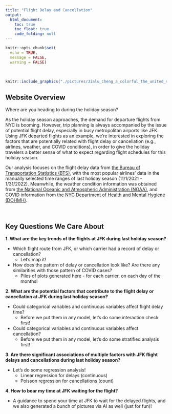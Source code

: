 ```yaml
---
title: "Flight Delay and Cancellation"
output: 
  html_document:
    toc: true
    toc_float: true
    code_folding: null
---
```


```r
knitr::opts_chunk$set(
  echo = TRUE,
  message = FALSE,
  warning = FALSE)
```

<style type="text/css">

h1.title {
  text-align: center;
}

</style>

&nbsp;

```r
knitr::include_graphics("./pictures/Jialu_Cheng_a_colorful_the_united_states_flight_route_map.png")
```

## Website Overview

Where are you heading to during the holiday season? 

As the holiday season approaches, the demand for departure flights from NYC is booming. However, trip planning is always accompanied by the issue of potential flight delay, especially in busy metropolitan airports like JFK. Using JFK departed flights as an example, we’re interested in exploring the factors that are potentially related with flight delay or cancellation (e.g., airlines, weather, and COVID conditions), in order to give the holiday travelers a better sense of what to expect regarding flight schedules for this holiday season. 

Our analysis focuses on the flight delay data from [the Bureau of Transportation Statistics (BTS)](https://www.transtats.bts.gov/ONTIME/), with the most popular airlines’ data in the manually selected time ranges of last holiday season (11/1/2021 - 1/31/2022). Meanwhile, the weather condition information was obtained from [the National Oceanic and Atmospheric Administration (NOAA)](https://www.ncdc.noaa.gov/cdo-web/datatools/lcd), and COVID information from [the NYC Department of Health and Mental Hygiene (DOHMH)](https://data.cityofnewyork.us/Health/COVID-19-Daily-Counts-of-Cases-Hospitalizations-an/rc75-m7u3). 

&nbsp;

## Key Questions We Care About

**1. What are the key trends of the flights at JFK during last holiday season?**

  * Which flight route from JFK, or which carrier had a record of delay or cancellation? 
      *  Let's map it!
  * How does the pattern of delay or cancellation look like? Are there any similarities with those pattern of COVID cases? 
      *  Piles of plots generated here - for each carrier, on each day of the months!
  
  
**2. What are the potential factors that contribute to the flight delay or cancellation at JFK during last holiday season?**

  *  Could categorical variables and continuous variables affect flight delay time? 
      *  Before we put them in any model, let's do some interaction check first!
      
  *  Could categorical variables and continuous variables affect cancellation? 
      *  Before we put them in any model, let's do some stratified analysis first!


**3. Are there significant associations of multiple factors with JFK flight delays and cancellations during last holiday season?**

  *  Let's do some regression analysis! 
      *  Linear regression for delays (continuous) 
      *  Poisson regression for cancellations (count)


**4. How to bear my time at JFK waiting for the flight?**

  *  A guidance to spend your time at JFK to wait for the delayed flights, and we also generated a bunch of pictures via AI as well (just for fun)! 

<div class="tocify-extend-page" data-unique="tocify-extend-page" style="height: 0;"></div>
